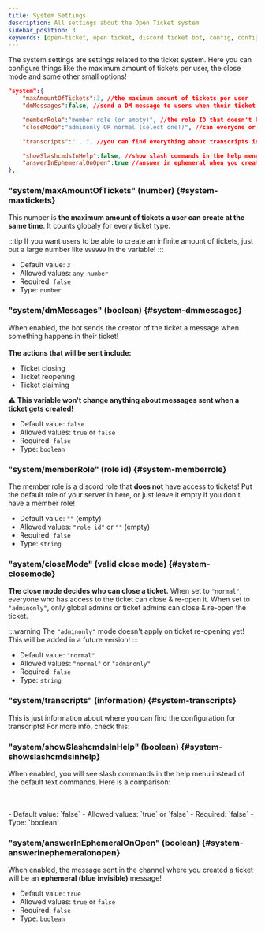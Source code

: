 ```yaml
---
title: System Settings
description: All settings about the Open Ticket system
sidebar_position: 3
keywords: [open-ticket, open ticket, discord ticket bot, config, config.json, settings, system, help]
---
```

<head>
    <link rel="apple-touch-icon" href="/img/logo_vertical.png"/>
</head>

The system settings are settings related to the ticket system.
Here you can configure things like the maximum amount of tickets per user, the close mode and some other small options!

```json title="config.json"
"system":{
    "maxAmountOfTickets":3, //the maximum amount of tickets per user
    "dmMessages":false, //send a DM message to users when their ticket changes

    "memberRole":"member role (or empty)", //the role ID that doesn't have access to tickets!
    "closeMode":"adminonly OR normal (select one!)", //can everyone or admins close tickets?

    "transcripts":"...", //you can find everything about transcripts in transcriptconfig.json!

    "showSlashcmdsInHelp":false, //show slash commands in the help menu instead of the default prefix.
    "answerInEphemeralOnOpen":true //answer in ephemeral when you create a ticket (or it will be visible to everyone)
},
```

### "system/maxAmountOfTickets" (number) \{#system-maxtickets}
This number is **the maximum amount of tickets a user can create at the same time**. It counts globaly for every ticket type.

:::tip
If you want users to be able to create an infinite amount of tickets, just put a large number like `999999` in the variable!
:::

- Default value: `3`
- Allowed values: `any number`
- Required: `false`
- Type: `number`

### "system/dmMessages" (boolean) \{#system-dmmessages}
When enabled, the bot sends the creator of the ticket a message when something happens in their ticket!
<br></br>**The actions that will be sent include:**
- Ticket closing
- Ticket reopening
- Ticket claiming

⚠️ **This variable won't change anything about messages sent when a ticket gets created!**

- Default value: `false`
- Allowed values: `true` or `false`
- Required: `false`
- Type: `boolean`

### "system/memberRole" (role id) \{#system-memberrole}
The member role is a discord role that **does not** have access to tickets!
Put the default role of your server in here, or just leave it empty if you don't have a member role!

- Default value: `""` (empty)
- Allowed values: `"role id"` or `""` (empty)
- Required: `false`
- Type: `string`

### "system/closeMode" (valid close mode) \{#system-closemode}
**The close mode decides who can close a ticket.** When set to `"normal"`, everyone who has access to the ticket can close & re-open it.
When set to `"adminonly"`, only global admins or ticket admins can close & re-open the ticket.

:::warning
The `"adminonly"` mode doesn't apply on ticket re-opening yet! This will be added in a future version!
:::

- Default value: `"normal"`
- Allowed values: `"normal"` or `"adminonly"`
- Required: `false`
- Type: `string`

### "system/transcripts" (information) \{#system-transcripts}
This is just information about where you can find the configuration for transcripts!
For more info, check this:

<LinkBlock mode="emoji" emoji="⚙️" name="transcriptconfig.json" description="A detailed explanation of the transcript config!" isdoc="true" url="docs/config/transcripts"></LinkBlock>

### "system/showSlashcmdsInHelp" (boolean) \{#system-showslashcmdsinhelp}
When enabled, you will see slash commands in the help menu instead of the default text commands.
Here is a comparison:

<FlexHorizontal mode="center">
<GoodImage src="/img/docs-v3/commands/help_text.png" alt="Image of /help command" size="40%"></GoodImage>
<GoodImage src="/img/docs-v3/commands/help_slash.png" alt="Image of /help command" size="40%"></GoodImage>
</FlexHorizontal>
<br></br>
- Default value: `false`
- Allowed values: `true` or `false`
- Required: `false`
- Type: `boolean`

### "system/answerInEphemeralOnOpen" (boolean) \{#system-answerinephemeralonopen}
When enabled, the message sent in the channel where you created a ticket will be an <ColorText color="blue">**ephemeral (blue invisible)**</ColorText> message!

- Default value: `true`
- Allowed values: `true` or `false`
- Required: `false`
- Type: `boolean`